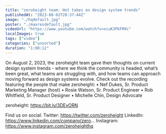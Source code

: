 ```yaml
---
title: "zeroheight team: Hot takes on design system trends"
publishedAt: "2023-08-02T20:37:44Z"
image: "./hqdefault.jpg"
poster: "./maxresdefault.jpg"
videoUrl: "https://www.youtube.com/watch?v=xcuK3PkFM4c"
localImages: true
tags: ["video"]
categories: ["unsorted"]
duration: "1:00:12"
---
```

On August 2, 2023, the zeroheight team gave their thoughts on current design system trends - where we think the community is headed, what’s been great, what teams are struggling with, and how teams can approach moving forward as design systems evolve. Check out the recording featuring the people that make zeroheight:
• Nef Dukes, Sr. Product Marketing Manager (host)
• Rosie Watson, Sr. Product Engineer
• Rob Whitfield, Sr. Product Designer
• Michelle Chin, Design Advocate

zeroheight: https://bit.ly/3DEvORN

Find us on social:
Twitter: https://twitter.com/zeroheight
LinkedIn: https://www.linkedin.com/company/zero...
Instagram: https://www.instagram.com/zeroheighthq
